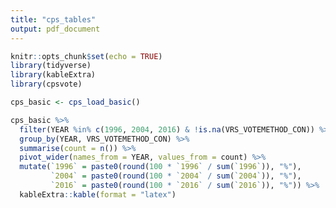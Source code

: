 ```yaml
---
title: "cps_tables"
output: pdf_document
---
```


```r
knitr::opts_chunk$set(echo = TRUE)
library(tidyverse)
library(kableExtra)
library(cpsvote)
```



```r
cps_basic <- cps_load_basic()

cps_basic %>%
  filter(YEAR %in% c(1996, 2004, 2016) & !is.na(VRS_VOTEMETHOD_CON)) %>%
  group_by(YEAR, VRS_VOTEMETHOD_CON) %>%
  summarise(count = n()) %>%
  pivot_wider(names_from = YEAR, values_from = count) %>%
  mutate(`1996` = paste0(round(100 * `1996` / sum(`1996`)), "%"),
         `2004` = paste0(round(100 * `2004` / sum(`2004`)), "%"),
         `2016` = paste0(round(100 * `2016` / sum(`2016`)), "%")) %>%
  kableExtra::kable(format = "latex")
```
